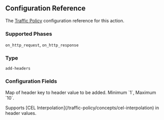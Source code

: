 
## Configuration Reference

The [Traffic Policy](/traffic-policy/) configuration
reference for this action.

### Supported Phases

`on_http_request`, `on_http_response`

### Type

`add-headers`

### Configuration Fields

<Config>
	<ConfigItem title="headers" type="object" cel={true}>
		<p>
			Map of header key to header value to be added. Minimum `1`, Maximum `10`.
		</p>
		<p>
			Supports [CEL Interpolation](/traffic-policy/concepts/cel-interpolation)
			in header values.
		</p>
	</ConfigItem>
</Config>
